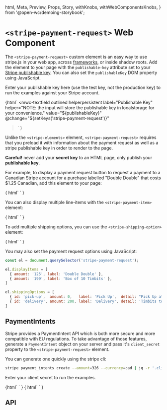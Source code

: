   html,
  Meta,
  Preview,
  Props,
  Story,
  withKnobs,
  withWebComponentsKnobs,
} from '@open-wc/demoing-storybook';





<Meta title="Elements/Stripe Payment Request" />

# `<stripe-payment-request>` Web Component

The `<stripe-payment-request>` custom element is an easy way to use stripe.js in your web app,
across [frameworks](/?path=/docs/framework-examples-angular--stripe-elements), or inside shadow roots.
Add the element to your page with the `publishable-key` attribute set to your
[Stripe publishable key](https://dashboard.stripe.com/account/apikeys).
You can also set the `publishableKey` DOM property using JavaScript.

Enter your publishable key here (use the test key, not the production key) to run the examples against your Stripe account.

<Story name="Enter a Publishable Key" height="80px">{html`
  <mwc-textfield
    outlined
    helperpersistent
    label="Publishable Key"
    helper="NOTE: the input will store the publishable key in localstorage for your convenience."
    value="${publishableKey}"
    @change="${setKeys('stripe-payment-request')}"
  > </mwc-textfield>`
}</Story>

Unlike the `<stripe-elements>` element, `<stripe-payment-request>` requires that you preload it with
information about the payment request as well as a stripe publishable key in order to render to the page.

**Careful!** never add your **secret key** to an HTML page, only publish your **publishable key**.

For example, to display a payment request button to request a payment to a Canadian Stripe account for a purchase labelled "Double Double" that costs $1.25 Canadian, add this element to your page:

<Preview withSource="open">
  <Story name="Simple Payment Request">{
      html`
        <payment-request-demo>
          <stripe-payment-request
              publishable-key="${publishableKey}"
              generate="source"
              amount="125"
              label="Double Double"
              country="CA"
              currency="cad">
          </stripe-payment-request>
        </payment-request-demo>
      `
  }</Story>
</Preview>

You can also display multiple line-items with the `<stripe-payment-item>` element:

<Preview withSource="open">
  <Story name="Payment Request with Display Items">{
    html`
      <payment-request-demo>
        <stripe-payment-request
            publishable-key="${publishableKey}"
            generate="token"
            amount="326"
            label="Double Double"
            country="CA"
            currency="cad">
          <stripe-display-item data-amount="125" data-label="Double Double"> </stripe-display-item>
          <stripe-display-item data-amount="199" data-label="Box of 10 Timbits"> </stripe-display-item>
        </stripe-payment-request>
      </payment-request-demo>
    `
  }</Story>
</Preview>

To add multiple shipping options, you can use the `<stripe-shipping-option>` element:

<Preview withSource="open">
  <Story name="Payment Request with Display Items and Shipping Options">{
    html`
      <payment-request-demo>
        <stripe-payment-request
            publishable-key="${publishableKey}"
            generate="payment-method"
            request-payer-name
            request-payer-email
            request-payer-phone
            amount="326"
            label="Double Double"
            country="CA"
            currency="cad">
          <stripe-display-item data-amount="125" data-label="Double Double"> </stripe-display-item>
          <stripe-display-item data-amount="199" data-label="Box of 10 Timbits"> </stripe-display-item>
          <stripe-shipping-option data-id="pick-up" data-label="Pick Up" data-detail="Pick Up at Your Local Timmy's" data-amount="0"> </stripe-shipping-option>
          <stripe-shipping-option data-id="delivery" data-label="Delivery" data-detail="Timbits to Your Door" data-amount="200"> </stripe-shipping-option>
        </stripe-payment-request>
      </payment-request-demo>
    `
  }</Story>
</Preview>

You may also set the payment request options using JavaScript:

```js
const el = document.querySelector('stripe-payment-request');

el.displayItems = [
  { amount: '125', label: 'Double Double' },
  { amount: '199', label: 'Box of 10 Timbits' },
]

el.shippingOptions = [
  { id: 'pick-up',  amount: 0,   label: 'Pick Up',  detail: "Pick Up at Your Local Timmy's" },
  { id: 'delivery', amount: 200, label: 'Delivery', detail: 'Timbits to Your Door' }
]
```

## PaymentIntents

Stripe provides a PaymentIntent API which is both more secure and more compatible with EU regulations.
To take advantage of those features, generate a `PaymentIntent` object on your server and
pass it's `client_secret` property to the `<stripe-payment-request>` element.

You can generate one quickly using the stripe cli:

```bash
stripe payment_intents create --amount=326 --currency=cad | jq -r '.client_secret'
```

Enter your client secret to run the examples.

<Story name="Enter a Client Secret" height="80px">
  {html`
    <mwc-textfield id="client-secret-input" outlined label="Client Secret" @change="${setClientSecrets('.uses-client-secret stripe-payment-request')}"> </mwc-textfield>`
  }
</Story>


<Preview withSource="open">
  <Story name="Payment Request with Payment Intent">{
    html`
      <payment-request-demo class="uses-client-secret">
        <stripe-payment-request
            publishable-key="${publishableKey}"
            generate="payment-method"
            client-secret="pi_XXXXXXXXXXXXXXXXXXXXXXXX_secret_XXXXXXXXXXXXXXXXXXXXXXXXX"
            request-payer-name
            request-payer-email
            request-payer-phone
            amount="326"
            label="Double Double"
            country="CA"
            currency="cad">
        </stripe-payment-request>
      </payment-request-demo>
    `
  }</Story>
</Preview>

## API

<Props of="stripe-payment-request" />
